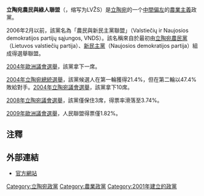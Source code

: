 {{NoteTA 
|G1=Country 
|1=zh-cn:农民和绿党;zh-tw:農民與綠人;zh-hk:農民與綠黨
|2=zh-cn:绿党;zh-tw:綠人;zh-hk:綠黨
}}
{{Infobox political party
|country =立陶宛
|name = 立陶宛農民與綠人聯盟
|name_native = Lietuvos valstiečių ir žaliųjų sąjunga
|colorcode = #C1DC54
|logo = Lietuvos valstiečių ir žaliųjų sąjunga logo.svg
|leader = Ramūnas Karbaukis
|foundation = 2001年（以農民與新民主黨派聯盟名義成立）
|headquarters = [[维尔纽斯|维尔纽斯]]
|黨員數目 = 4850
|ideology = [[农业主义|农业主义]]<br />[[中间主义|中间主义]]<br/>[[綠色政治|綠色政治]]
|position = [[中間派|中間派]]
|international = 
|european = 
|europarl = [[綠黨/歐洲自由聯盟|綠黨/歐洲自由聯盟]]
|colours =  [[綠色|綠色]]
|seats1_title = [[立陶宛议会|议会]]
|seats1 = {{Composition bar|32|141|hex=#61a347}}
|seats2_title = [[歐洲議會|歐洲議會]]
|seats2 = {{Composition bar|1|11|hex=#61a347}}
|seats3_title = 市議會
|seats3 = {{Composition bar|218|1526|hex=#61a347}}
|website = {{URL|http://www.lvzs.lt/}}
}}
'''立陶宛農民與綠人聯盟'''（{{lang-lt|Lietuvos valstiečių ir žaliųjų sąjunga}}，缩写为LVŽS）是[[立陶宛|立陶宛]]的一个[[中間偏左|中間偏左]]的[[農業主義|農業主義]]政黨。

2006年2月以前，該黨名為「農民與新民主黨聯盟」（Valstiečių ir Naujosios demokratijos partijų sąjungos, VNDS）。該名稱來自於最初由[[立陶宛農民黨|立陶宛農民黨]]（Lietuvos valstiečių partija）、[[新民主黨_(立陶宛)|新民主黨]]（Naujosios demokratijos partija）組成得選舉聯盟。

[[2004年歐洲議會選舉|2004年歐洲議會選舉]]，該黨拿下一席。

[[2004年立陶宛總統選舉|2004年立陶宛總統選舉]]，該黨候選人{{tsl|en|Kazimiera Prunskienė|卡濟米拉·普隆斯克涅}}在第一輪獲得21.4%，但在第二輪以47.4%敗給對手。[[2004年立陶宛議會選舉|2004年立陶宛議會選舉]]，該黨拿下10席。

[[2008年立陶宛議會選舉|2008年立陶宛議會選舉]]，該黨僅保住3席，得票率滑落至3.74%。

[[2009年歐洲議會選舉|2009年歐洲議會選舉]]，人民聯盟得票僅1.82%。

==注釋==
<references />

==外部連結==
* [http://www.lvzs.lt/ 官方網站]

{{立陶宛政党}}
{{綠黨}}
{{Authority control}}

[[Category:立陶宛政黨|Category:立陶宛政黨]]
[[Category:農業政黨|Category:農業政黨]]
[[Category:2001年建立的政黨|Category:2001年建立的政黨]]